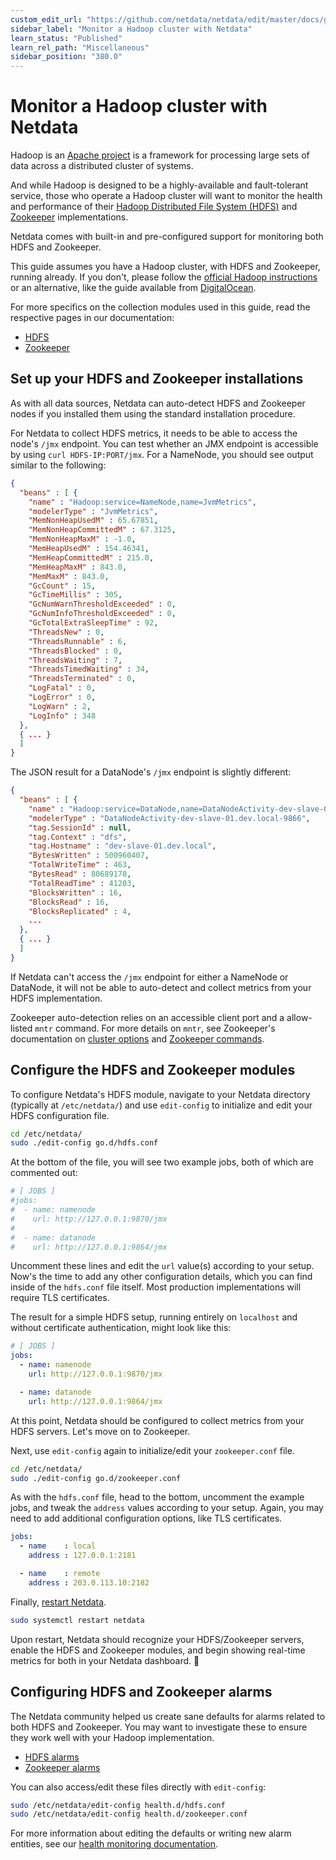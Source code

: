 ```yaml
---
custom_edit_url: "https://github.com/netdata/netdata/edit/master/docs/guides/monitor-hadoop-cluster.md"
sidebar_label: "Monitor a Hadoop cluster with Netdata"
learn_status: "Published"
learn_rel_path: "Miscellaneous"
sidebar_position: "380.0"
---
```



# Monitor a Hadoop cluster with Netdata

Hadoop is an [Apache project](https://hadoop.apache.org/) is a framework for processing large sets of data across a
distributed cluster of systems.

And while Hadoop is designed to be a highly-available and fault-tolerant service, those who operate a Hadoop cluster
will want to monitor the health and performance of their [Hadoop Distributed File System
(HDFS)](https://hadoop.apache.org/docs/r1.2.1/hdfs_design.html) and [Zookeeper](https://zookeeper.apache.org/)
implementations.

Netdata comes with built-in and pre-configured support for monitoring both HDFS and Zookeeper.

This guide assumes you have a Hadoop cluster, with HDFS and Zookeeper, running already. If you don't, please follow
the [official Hadoop
instructions](http://hadoop.apache.org/docs/stable/hadoop-project-dist/hadoop-common/SingleCluster.html) or an
alternative, like the guide available from
[DigitalOcean](https://www.digitalocean.com/community/tutorials/how-to-install-hadoop-in-stand-alone-mode-on-ubuntu-18-04).

For more specifics on the collection modules used in this guide, read the respective pages in our documentation:

-   [HDFS](/docs/data-collection/monitor-anything/Storage/HDFS)
-   [Zookeeper](/docs/data-collection/monitor-anything/Provisioning%20Tools/ZooKeeper)

## Set up your HDFS and Zookeeper installations

As with all data sources, Netdata can auto-detect HDFS and Zookeeper nodes if you installed them using the standard
installation procedure.

For Netdata to collect HDFS metrics, it needs to be able to access the node's `/jmx` endpoint. You can test whether an
JMX endpoint is accessible by using `curl HDFS-IP:PORT/jmx`. For a NameNode, you should see output similar to the
following:

```json
{
  "beans" : [ {
    "name" : "Hadoop:service=NameNode,name=JvmMetrics",
    "modelerType" : "JvmMetrics",
    "MemNonHeapUsedM" : 65.67851,
    "MemNonHeapCommittedM" : 67.3125,
    "MemNonHeapMaxM" : -1.0,
    "MemHeapUsedM" : 154.46341,
    "MemHeapCommittedM" : 215.0,
    "MemHeapMaxM" : 843.0,
    "MemMaxM" : 843.0,
    "GcCount" : 15,
    "GcTimeMillis" : 305,
    "GcNumWarnThresholdExceeded" : 0,
    "GcNumInfoThresholdExceeded" : 0,
    "GcTotalExtraSleepTime" : 92,
    "ThreadsNew" : 0,
    "ThreadsRunnable" : 6,
    "ThreadsBlocked" : 0,
    "ThreadsWaiting" : 7,
    "ThreadsTimedWaiting" : 34,
    "ThreadsTerminated" : 0,
    "LogFatal" : 0,
    "LogError" : 0,
    "LogWarn" : 2,
    "LogInfo" : 348
  }, 
  { ... }
  ]
}
```

The JSON result for a DataNode's `/jmx` endpoint is slightly different:

```json
{
  "beans" : [ {
    "name" : "Hadoop:service=DataNode,name=DataNodeActivity-dev-slave-01.dev.local-9866",
    "modelerType" : "DataNodeActivity-dev-slave-01.dev.local-9866",
    "tag.SessionId" : null,
    "tag.Context" : "dfs",
    "tag.Hostname" : "dev-slave-01.dev.local",
    "BytesWritten" : 500960407,
    "TotalWriteTime" : 463,
    "BytesRead" : 80689178,
    "TotalReadTime" : 41203,
    "BlocksWritten" : 16,
    "BlocksRead" : 16,
    "BlocksReplicated" : 4,
    ...
  },
  { ... }
  ]
}
```

If Netdata can't access the `/jmx` endpoint for either a NameNode or DataNode, it will not be able to auto-detect and
collect metrics from your HDFS implementation.

Zookeeper auto-detection relies on an accessible client port and a allow-listed `mntr` command. For more details on
`mntr`, see Zookeeper's documentation on [cluster
options](https://zookeeper.apache.org/doc/current/zookeeperAdmin.html#sc_clusterOptions) and [Zookeeper
commands](https://zookeeper.apache.org/doc/current/zookeeperAdmin.html#sc_zkCommands).

## Configure the HDFS and Zookeeper modules

To configure Netdata's HDFS module, navigate to your Netdata directory (typically at `/etc/netdata/`) and use
`edit-config` to initialize and edit your HDFS configuration file.

```bash
cd /etc/netdata/
sudo ./edit-config go.d/hdfs.conf
```

At the bottom of the file, you will see two example jobs, both of which are commented out:

```yaml
# [ JOBS ]
#jobs:
#  - name: namenode
#    url: http://127.0.0.1:9870/jmx
#
#  - name: datanode
#    url: http://127.0.0.1:9864/jmx
```

Uncomment these lines and edit the `url` value(s) according to your setup. Now's the time to add any other configuration
details, which you can find inside of the `hdfs.conf` file itself. Most production implementations will require TLS
certificates.

The result for a simple HDFS setup, running entirely on `localhost` and without certificate authentication, might look
like this:

```yaml
# [ JOBS ]
jobs:
  - name: namenode
    url: http://127.0.0.1:9870/jmx

  - name: datanode
    url: http://127.0.0.1:9864/jmx
```

At this point, Netdata should be configured to collect metrics from your HDFS servers. Let's move on to Zookeeper.

Next, use `edit-config` again to initialize/edit your `zookeeper.conf` file.

```bash
cd /etc/netdata/
sudo ./edit-config go.d/zookeeper.conf
```

As with the `hdfs.conf` file, head to the bottom, uncomment the example jobs, and tweak the `address` values according
to your setup. Again, you may need to add additional configuration options, like TLS certificates.

```yaml
jobs:
  - name    : local
    address : 127.0.0.1:2181

  - name    : remote
    address : 203.0.113.10:2182
```

Finally, [restart Netdata](/docs/getting-started/manage-and-configure/start-stop-or-restart-the-netdata-agent).

```sh
sudo systemctl restart netdata
```

Upon restart, Netdata should recognize your HDFS/Zookeeper servers, enable the HDFS and Zookeeper modules, and begin
showing real-time metrics for both in your Netdata dashboard. 🎉

## Configuring HDFS and Zookeeper alarms

The Netdata community helped us create sane defaults for alarms related to both HDFS and Zookeeper. You may want to
investigate these to ensure they work well with your Hadoop implementation.

-   [HDFS alarms](https://raw.githubusercontent.com/netdata/netdata/master/health/health.d/hdfs.conf)
-   [Zookeeper alarms](https://raw.githubusercontent.com/netdata/netdata/master/health/health.d/zookeeper.conf)

You can also access/edit these files directly with `edit-config`:

```bash
sudo /etc/netdata/edit-config health.d/hdfs.conf
sudo /etc/netdata/edit-config health.d/zookeeper.conf
```

For more information about editing the defaults or writing new alarm entities, see our 
[health monitoring documentation](/docs/alerts-and-notifications).
